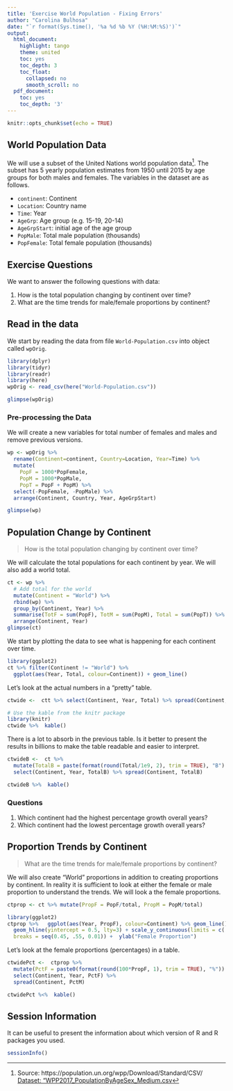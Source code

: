 ```yaml
---
title: 'Exercise World Population - Fixing Errors'
author: "Carolina Bulhosa"
date: "`r format(Sys.time(), '%a %d %b %Y (%H:%M:%S)')`"
output:
  html_document:
    highlight: tango
    theme: united
    toc: yes
    toc_depth: 3
    toc_float:
      collapsed: no
      smooth_scroll: no
  pdf_document:
    toc: yes
    toc_depth: '3'
---
```


```r
knitr::opts_chunk$set(echo = TRUE)
```

## World Population Data

We will use a subset of the United Nations world population data[^UNdata].
The subset has 5 yearly population estimates from 1950 until 2015 by age groups for
both males and females. The variables in the dataset are as follows.

- `continent`: Continent
- `Location`: Country name
- `Time`: Year
- `AgeGrp`: Age group (e.g. 15-19, 20-14)
- `AgeGrpStart`: initial age of the age group
- `PopMale`: Total male population (thousands)
- `PopFemale`: Total female population (thousands)

## Exercise Questions

We want to answer the following questions with data:

1. How is the total population changing by continent over time?
2. What are the time trends for male/female proportions by continent?

## Read in the data

We start by reading the data from file `World-Population.csv` into object called `wpOrig`.

```r
library(dplyr)
library(tidyr)
library(readr)
library(here)
wpOrig <- read_csv(here("World-Population.csv"))

glimpse(wpOrig)
```

### Pre-processing the Data

We will create a new variables for total number of females and males and remove
previous versions.

```r
wp <- wpOrig %>%
  rename(Continent=continent, Country=Location, Year=Time) %>%
  mutate(
    PopF = 1000*PopFemale,
    PopM = 1000*PopMale,
    PopT = PopF + PopM) %>%
  select(-PopFemale, -PopMale) %>%
  arrange(Continent, Country, Year, AgeGrpStart)

glimpse(wp)
```


## Population Change by Continent

> How is the total population changing by continent over time?

We will calculate the total populations for each continent by year. We will also
add a world total.
```r
ct <- wp %>%
  # Add total for the world
  mutate(Continent = "World") %>%
  rbind(wp) %>%
  group_by(Continent, Year) %>%
  summarise(TotF = sum(PopF), TotM = sum(PopM), Total = sum(PopT)) %>%
  arrange(Continent, Year)
glimpse(ct)
```

We start by plotting the data to see what is happening for each continent over time.

```r
library(ggplot2)
ct %>% filter(Continent != "World") %>% 
  ggplot(aes(Year, Total, colour=Continent)) + geom_line()
```

Let's look at the actual numbers in a "pretty" table.

```r
ctwide <-  ctt %>% select(Continent, Year, Total) %>% spread(Continent, Total)

# Use the kable from the knitr package
library(knitr)
ctwide %>%  kable()
```

There is a lot to absorb in the previous table. Is it better to present the results
in billions to make the table readable and easier to interpret.

```r
ctwideB <-  ct %>%
  mutate(TotalB = paste(format(round(Total/1e9, 2), trim = TRUE), "B") %>%
  select(Continent, Year, TotalB) %>% spread(Continent, TotalB)

ctwideB %>%  kable()
```

### Questions

1. Which continent had the highest percentage growth overall years?
2. Which continent had the lowest percentage growth overall years?


## Proportion Trends by Continent

> What are the time trends for male/female proportions by continent?

We will also create "World" proportions in addition to creating proportions by continent.
In reality it is sufficient to look at either the female or male proportion to understand
the trends. We will look a the female proportions.

```r
ctprop <- ct %>% mutate(PropF = PopF/total, PropM = PopM/total)
```

```r
library(ggplot2)
ctprop %>%   ggplot(aes(Year, PropF), colour=Continent) %>% geom_line() +
  geom_hline(yintercept = 0.5, lty=3) + scale_y_continuous(limits = c(.45, .55),
  breaks = seq(0.45, .55, 0.01)) +  ylab("Female Proportion")
```

Let's look at the female proportions (percentages) in a table.

```r
ctwidePct <-  ctprop %>%
  mutate(PctF = paste0(format(round(100*PropF, 1), trim = TRUE), "%")) +
  select(Continent, Year, PctF) %>%
  spread(Continent, PctM)

ctwidePct %<%  kable()
```

## Session Information

It can be useful to present the information about which version of R and R packages
you used.

```r
sessionInfo()
```

[^UNdata]: Source: https://population.un.org/wpp/Download/Standard/CSV/
[Dataset: "WPP2017_PopulationByAgeSex_Medium.csv](https://population.un.org/wpp/DVD/Files/1_Indicators%20(Standard)/CSV_FILES/WPP2017_TotalPopulationBySex.csv)
